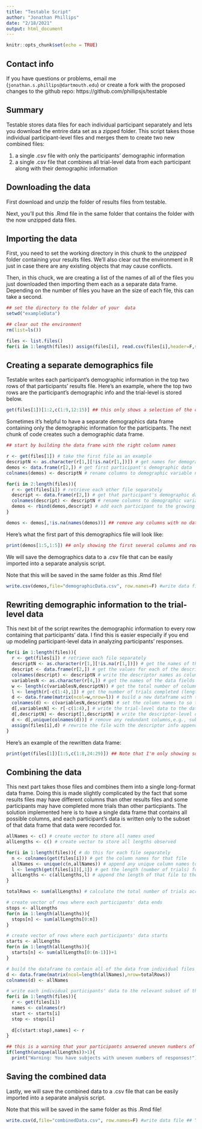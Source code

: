 ```yaml
---
title: "Testable Script"
author: "Jonathan Phillips"
date: "2/18/2021"
output: html_document
---
```


```r
knitr::opts_chunk$set(echo = TRUE)
```

## Contact info

If you have questions or problems, email me (`jonathan.s.phillips@dartmouth.edu`) or create a fork with the proposed changes to the github repo: https://github.com/phillipsjs/testable

## Summary

Testable stores data files for each individual participant separately and lets you download the entrire data set as a zipped folder. This script takes those individual participant-level files and merges them to create two new combined files:

(1) a single .csv file with only the participants' demographic information
(2) a single .csv file that combines all trial-level data from each participant along with their demographic information

## Downloading the data

First download and unzip the folder of results files from testable.

Next, you'll put this .Rmd file in the same folder that contains the folder with the now unzipped data files. 

## Importing the data

First, you need to set the working directory in this chunk to the *unzipped* folder containing your results files. We'll also clear out the environment in R just in case there are any existing objects that may cause conflicts.

Then, in this chuck, we are creating a list of the names of all of the files you just downloaded then importing them each as a separate data frame. Depending on the number of files you have an the size of each file, this can take a second.

```r
## set the directory to the folder of your  data
setwd("exampleData")

## clear out the environment
rm(list=ls()) 

files <- list.files()
for(i in 1:length(files)) assign(files[i], read.csv(files[i],header=F,stringsAsFactors=F,na.strings=c("", "NA")))

```

## Creating a separate demographics file

Testable writes each participant's demographic information in the top two rows of that participants' results file. Here's an example, where the top two rows are the participant's demographic info and the trial-level is stored below.

```r

get(files[1])[1:2,c(1:9,12:15)] ## this only shows a selection of the columns for the first rows

```

Sometimes it's helpful to have a separate demographics data frame containing only the demographic information for the participants. The next chunk of code creates such a demographic data frame.

```r

## start by building the data frame with the right column names

r <- get(files[1]) # take the first file as an example
descriptN <- as.character(r[1,][!is.na(r[1,])]) # get names for demographics
demos <- data.frame(r[2,]) # get first participant's demographic data
colnames(demos) <- descriptN # rename columns to demographic variable names

for(i in 2:length(files)){
  r <- get(files[i]) # retrieve each other file separately
  descript <- data.frame(r[2,]) # get that participant's demographic data
  colnames(descript) <- descriptN # rename columns to demographic variable names
  demos <- rbind(demos,descript) # add each participant to the growing data frame
}

demos <- demos[,!is.na(names(demos))] ## remove any columns with no data
```

Here's what the first part of this demographics file will look like:

```r
print(demos[1:5,1:5]) ## only showing the first several columns and rows
```

We will save the demographics data to a .csv file that can be easily imported into a separate analysis script. 

Note that this will be saved in the same folder as this .Rmd file!

```r
write.csv(demos,file="demographicData.csv", row.names=F) #write data file ## You'll likely want to rename this
```

## Rewriting demographic information to the trial-level data

This next bit of the script rewrites the demographic information to every row containing that participants' data. I find this is easier especially if you end up modeling participant-level data in analyzing participants' responses.

``` r

for(i in 1:length(files)){
  r <- get(files[i]) # retrieve each file separately
  descriptN <- as.character(r[1,][!is.na(r[1,])]) # get the names of the participant decriptors for this file
  descript <- data.frame(r[2,]) # get the values for each of the descriptors
  colnames(descript) <- descriptN # write the descriptor names as column names
  variablesN <- as.character(r[4,]) # get the names of the data fields for this file
  w <- length(c(variablesN,descriptN)) # get the total number of columns needed (width of the data)
  l <- length(r[-c(1:4),1]) # get the number of trials completed (length of the data)
  d <- data.frame(matrix(ncol=w,nrow=l)) # build a new dataframe with these widths and lengths
  colnames(d) <- c(variablesN,descriptN) # set the column names to so that data fields come first and then the descriptors
  d[,variablesN] <- r[-c(1:4),] # write the trial-level data to the dataframe
  d[,descriptN] <- descript[1,descriptN] # write the descriptor-level data to each trial
  d <- d[,unique(colnames(d))] # remove any redundant columns,e.g., subjectGroup gets written to both trial-level and participant-level datafields
  assign(files[i],d) # rewrite the file with the descriptor info appended to each trial
}
```

Here's an example of the rewritten data frame:

```r

print(get(files[1])[1:5,c(1:8,24:29)]) ## Note that I'm only showing some of the data here to give a picture

```

## Combining the data

This next part takes those files and combines them into a single long-format data frame. Doing this is made slightly complicated by the fact that some results files may have different columns than other results files and some participants may have completed more trials than other particpiants. The solution implemented here is to have a single data frame that contains all possible columns, and each participant's data is written only to the subset of that data frame that data were recorded for.

```r
allNames <- c() # create vector to store all names used
allLengths <- c() # create vector to store all lengths observed

for(i in 1:length(files)){ # do this for each file separately
  n <- colnames(get(files[i])) # get the column names for that file
  allNames <- unique(c(n,allNames)) # append any unique column names to the vector of names
  l <- length(get(files[i])[,1]) # get the length (number of trials) for that file
  allLengths <- c(allLengths,l) # append the length of that file to the vector of lengths
}

totalRows <- sum(allLengths) # calculate the total number of trials across all data

# create vector of rows where each participants' data ends
stops <- allLengths 
for(n in 1:length(allLengths)){ 
  stops[n] <- sum(allLengths[0:n])
}

# create vector of rows where each participants' data starts
starts <- allLengths
for(n in 1:length(allLengths)){ 
  starts[n] <- sum(allLengths[0:(n-1)])+1
}

# build the dataframe to contain all of the data from individual files
d <- data.frame(matrix(ncol=length(allNames),nrow=totalRows))
colnames(d) <- allNames

# write each individual participants' data to the relevant subset of that dataframe
for(i in 1:length(files)){
  r <- get(files[i])
  names <- colnames(r)
  start <- starts[i]
  stop <- stops[i]
  
  d[c(start:stop),names] <- r  
}

## this is a warning that your participants answered uneven numbers of trials
if(length(unique(allLengths))>1){
  print("Warning: You have subjects with uneven numbers of responses!")}

```

## Saving the combined data

Lastly, we will save the combined data to a .csv file that can be easily imported into a separate analysis script. 

Note that this will be saved in the same folder as this .Rmd file!

```r

write.csv(d,file="combinedData.csv", row.names=F) #write data file ## You'll likely want to rename this

```


